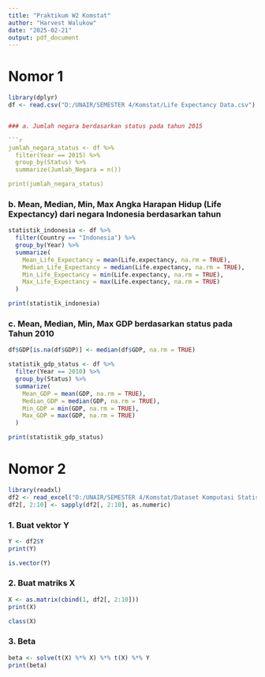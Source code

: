 ```yaml
---
title: "Praktikum W2 Komstat"
author: "Harvest Walukow"
date: "2025-02-21"
output: pdf_document
---
```


# Nomor 1

```r
library(dplyr)
df <- read.csv("D:/UNAIR/SEMESTER 4/Komstat/Life Expectancy Data.csv")


### a. Jumlah negara berdasarkan status pada tahun 2015

```r
jumlah_negara_status <- df %>%
  filter(Year == 2015) %>%
  group_by(Status) %>%
  summarize(Jumlah_Negara = n())

print(jumlah_negara_status)
```

### b. Mean, Median, Min, Max Angka Harapan Hidup (Life Expectancy) dari negara Indonesia berdasarkan tahun

```r
statistik_indonesia <- df %>%
  filter(Country == "Indonesia") %>%
  group_by(Year) %>%
  summarize(
    Mean_Life_Expectancy = mean(Life.expectancy, na.rm = TRUE),
    Median_Life_Expectancy = median(Life.expectancy, na.rm = TRUE),
    Min_Life_Expectancy = min(Life.expectancy, na.rm = TRUE),
    Max_Life_Expectancy = max(Life.expectancy, na.rm = TRUE)
  )

print(statistik_indonesia)
```

### c. Mean, Median, Min, Max GDP berdasarkan status pada Tahun 2010

```r

df$GDP[is.na(df$GDP)] <- median(df$GDP, na.rm = TRUE)

statistik_gdp_status <- df %>%
  filter(Year == 2010) %>%
  group_by(Status) %>%
  summarize(
    Mean_GDP = mean(GDP, na.rm = TRUE),
    Median_GDP = median(GDP, na.rm = TRUE),
    Min_GDP = min(GDP, na.rm = TRUE),
    Max_GDP = max(GDP, na.rm = TRUE)
  )

print(statistik_gdp_status)
```

# Nomor 2

```r
library(readxl)
df2 <- read_excel("D:/UNAIR/SEMESTER 4/Komstat/Dataset Komputasi Statistika M2.xlsx")
df2[, 2:10] <- sapply(df2[, 2:10], as.numeric)
```

### 1. Buat vektor Y
```r
Y <- df2$Y
print(Y)
```
```r
is.vector(Y)
```

### 2. Buat matriks X
```r
X <- as.matrix(cbind(1, df2[, 2:10]))
print(X)

```
```r
class(X)
```
### 3. Beta
```r
beta <- solve(t(X) %*% X) %*% t(X) %*% Y
print(beta)
```

